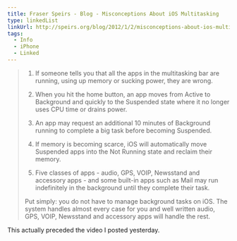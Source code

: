 ```yaml
---
title: Fraser Speirs - Blog - Misconceptions About iOS Multitasking
type: linkedList
linkUrl: http://speirs.org/blog/2012/1/2/misconceptions-about-ios-multitasking.html
tags:
  - Info
  - iPhone
  - Linked
---
```


> 1.  If someone tells you that all the apps in the multitasking bar are running, using up memory or sucking power, they are wrong.
>     
> 2.  When you hit the home button, an app moves from Active to Background and quickly to the Suspended state where it no longer uses CPU time or drains power.
>     
> 3.  An app may request an additional 10 minutes of Background running to complete a big task before becoming Suspended.
>     
> 4.  If memory is becoming scarce, iOS will automatically move Suspended apps into the Not Running state and reclaim their memory.
>     
> 5.  Five classes of apps - audio, GPS, VOIP, Newsstand and accessory apps - and some built-in apps such as Mail may run indefinitely in the background until they complete their task.
>     
> 
> Put simply: you do not have to manage background tasks on iOS. The system handles almost every case for you and well written audio, GPS, VOIP, Newsstand and accessory apps will handle the rest.

This actually preceded the video I posted yesterday.
